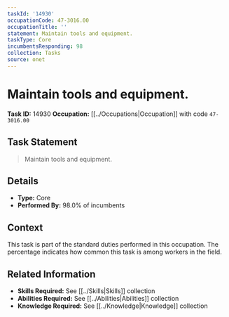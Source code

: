 ```yaml
---
taskId: '14930'
occupationCode: 47-3016.00
occupationTitle: ''
statement: Maintain tools and equipment.
taskType: Core
incumbentsResponding: 98
collection: Tasks
source: onet
---
```

# Maintain tools and equipment.

**Task ID:** 14930
**Occupation:** [[../Occupations|Occupation]] with code `47-3016.00`

## Task Statement

> Maintain tools and equipment.

## Details

- **Type:** Core
- **Performed By:** 98.0% of incumbents

## Context

This task is part of the standard duties performed in this occupation. The percentage indicates how common this task is among workers in the field.

## Related Information

- **Skills Required:** See [[../Skills|Skills]] collection
- **Abilities Required:** See [[../Abilities|Abilities]] collection
- **Knowledge Required:** See [[../Knowledge|Knowledge]] collection
